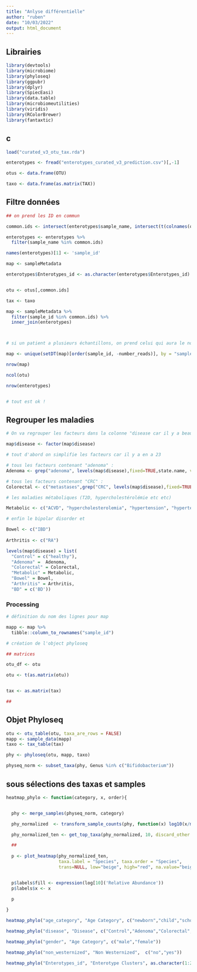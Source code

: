 ```yaml
---
title: "Anlyse différentielle"
author: "ruben"
date: "10/03/2022"
output: html_document
---
```



## Librairies

```r

library(devtools)
library(microbiome)
library(phyloseq)
library(ggpubr)
library(dplyr)
library(SpiecEasi)  
library(data.table)
library(microbiomeutilities)
library(viridis)
library(RColorBrewer)
library(fantaxtic)

```


## c

```r

load("curated_v3_otu_tax.rda")

enterotypes <- fread("enterotypes_curated_v3_prediction.csv")[,-1]

otus <- data.frame(OTU)

taxo <- data.frame(as.matrix(TAX))


```

## Filtre données

```r


## on prend les ID en commun

common.ids <- intersect(enterotypes$sample_name, intersect(t(colnames(otus)), sampleMetadata$sample_id))

enterotypes <- enterotypes %>%
  filter(sample_name %in% common.ids)

names(enterotypes)[1] <- 'sample_id'

map <- sampleMetadata

enterotypes$Enterotypes_id <- as.character(enterotypes$Enterotypes_id)


otu <- otus[,common.ids]

tax <- taxo

map <- sampleMetadata %>%
  filter(sample_id %in% common.ids) %>%
  inner_join(enterotypes)



# si un patient a plusieurs échantillons, on prend celui qui aura le nombre de reads le plus élevé

map <- unique(setDT(map)[order(sample_id, -number_reads)], by = "sample_id")

nrow(map)

ncol(otu)

nrow(enterotypes)


# tout est ok !
```
## Regrouper les maladies

```r
# On va regrouper les facteurs dans la colonne "disease car il y a beaucoup de facteurs"

map$disease <- factor(map$disease)

# tout d'abord on simplifie les facteurs car il y a en a 23

# tous les facteurs contenant "adenoma" :
Adenoma <- grep("adenoma", levels(map$disease),fixed=TRUE,state.name, value = TRUE)

# tous les facteurs contenant "CRC" :
Colorectal <- c("metastases",grep("CRC", levels(map$disease),fixed=TRUE,state.name, value = TRUE))

# les maladies métaboliques (T2D, hypercholestérolémie etc etc)

Metabolic <- c("ACVD", "hypercholesterolemia", "hypertension", "hypertension;metastases", "IGT", "T2D")

# enfin le bipolar disorder et 

Bowel <- c("IBD")
  
Arthritis <- c("RA")

levels(map$disease) = list(
  "Control" = c("healthy"),
  "Adenoma" =  Adenoma,
  "Colorectal" = Colorectal,
  "Metabolic" = Metabolic,
  "Bowel" = Bowel,
  "Arthritis" = Arthritis,
  "BD" = c('BD'))


```


### Processing

```r

# définition du nom des lignes pour map

mapp <- map %>% 
  tibble::column_to_rownames("sample_id") 

# création de l'object phyloseq

## matrices

otu_df <- otu

otu <- t(as.matrix(otu))


tax <- as.matrix(tax)

##

```

## Objet Phyloseq

```r

otu <- otu_table(otu, taxa_are_rows = FALSE)
mapp <- sample_data(mapp)
taxo <- tax_table(tax)

phy <- phyloseq(otu, mapp, taxo)

physeq_norm <- subset_taxa(phy, Genus %in% c("Bifidobacterium"))

```


## sous sélections des taxas et samples

```r

heatmap_phylo <- function(category, x, order){


  phy <- merge_samples(physeq_norm, category)

  phy_normalized  <- transform_sample_counts(phy, function(x) log10(x/mean(x)))

  phy_normalized_ten <- get_top_taxa(phy_normalized, 10, discard_other = TRUE)

  ##
  
  p <- plot_heatmap(phy_normalized_ten,
                    taxa.label = "Species", taxa.order = "Species", 
                    trans=NULL, low="beige", high="red", na.value="beige",sample.order = order)


  p$labels$fill <- expression(log[10]('Relative Abundance'))
  p$labels$x <- x

  p
  
}

heatmap_phylo("age_category", "Age Category", c("newborn","child","schoolage","adult","senior"))

heatmap_phylo("disease", "Disease", c("Control","Adenoma","Colorectal","Metabolic", "Bowel", "Arthritis", "BD"))

heatmap_phylo("gender", "Age Category", c("male","female"))

heatmap_phylo("non_westernized", "Non Westernized",  c("no","yes"))

heatmap_phylo("Enterotypes_id", "Enterotype Clusters", as.character(1:24))

```


